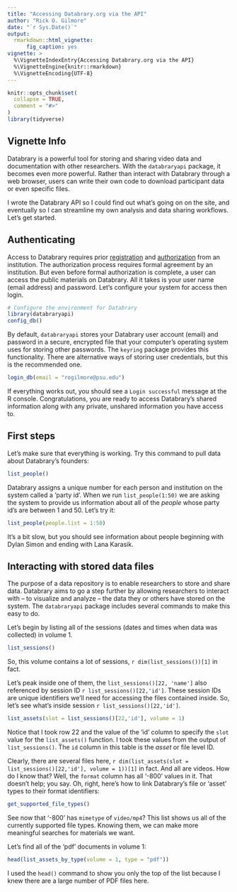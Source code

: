 ```yaml
---
title: "Accessing Databrary.org via the API"
author: "Rick O. Gilmore"
date: "`r Sys.Date()`"
output:
  rmarkdown::html_vignette:
      fig_caption: yes
vignette: >        
  %\VignetteIndexEntry{Accessing Databrary.org via the API}
  %\VignetteEngine{knitr::rmarkdown}
  %\VignetteEncoding{UTF-8}
---
```


```r
knitr::opts_chunk$set(
  collapse = TRUE,
  comment = "#>"
)
library(tidyverse)
```

## Vignette Info

Databrary is a powerful tool for storing and sharing video data and documentation with other researchers.
With the `databraryapi` package, it becomes even more powerful.
Rather than interact with Databrary through a web browser, users can write their own code to download participant data or even specific files.

I wrote the Databrary API so I could find out what's going on on the site, and eventually so I can streamline my own analysis and data sharing workflows.
Let's get started.

## Authenticating

Access to Databrary requires prior [registration](https://databrary.org/register) and [authorization](https://www.databrary.org/resources/agreement.html) from an institution.
The authorization process requires formal agreement by an institution.
But even before formal authorization is complete, a user can access the public materials on Databrary.
All it takes is your user name (email address) and password. Let's configure your system for access then login.

```r
# Configure the environment for Databrary
library(databraryapi)
config_db()
```

By default, `databraryapi` stores your Databrary user account (email) and password in a secure, encrypted file that your computer's operating system uses for storing other passwords.
The `keyring` package provides this functionality.
There are alternative ways of storing user credentials, but this is the recommended one.

```r
login_db(email = "rogilmore@psu.edu")
```

If everything works out, you should see a `Login successful` message at the R console.
Congratulations, you are ready to access Databrary's shared information along with any private, unshared information you have access to.

## First steps

Let's make sure that everything is working.
Try this command to pull data about Databrary's founders:

```r
list_people()
```

Databrary assigns a unique number for each person and institution on the system called a 'party id'. 
When we run `list_people(1:50)` we are asking the system to provide us information about all of the _people_ whose party id's are between 1 and 50. Let's try it:

```r
list_people(people.list = 1:50)
```

It's a bit slow, but you should see information about people beginning with Dylan Simon and ending with Lana Karasik.

## Interacting with stored data files

The purpose of a data repository is to enable researchers to store and share data.
Databrary aims to go a step further by allowing researchers to interact with -- to visualize and analyze -- the data they or others have stored on the system.
The `databraryapi` package includes several commands to make this easy to do.

Let's begin by listing all of the sessions (dates and times when data was collected) in volume 1.

```r
list_sessions()
```

So, this volume contains a lot of sessions, `r dim(list_sessions())[1]` in fact.

Let's peak inside one of them, the `list_sessions()[22, 'name']` also referenced by session ID `r list_sessions()[22,'id']`.
These session IDs are unique identifiers we'll need for accessing the files contained inside.
So, let's see what's inside session `r list_sessions()[22,'id']`.

```r
list_assets(slot = list_sessions()[22,'id'], volume = 1)
```

Notice that I took row 22 and the value of the 'id' column to specify the `slot` value for the `list_assets()` function.
I took these values from the output of `list_sessions()`.
The `id` column in this table is the *asset* or file level ID.

Clearly, there are several files here, `r dim(list_assets(slot = list_sessions()[22,'id'], volume = 1))[1]` in fact.
And all are videos.
How do I know that?
Well, the `format` column has all '-800' values in it.
That doesn't help; you say.
Oh, right, here's how to link Databrary's file or 'asset' types to their format identifiers:

```r
get_supported_file_types()
```

See now that '-800' has `mimetype` of `video/mp4`?
This list shows us all of the currently supported file types.
Knowing them, we can make more meaningful searches for materials we want.

Let's find all of the 'pdf' documents in volume 1:

```r
head(list_assets_by_type(volume = 1, type = "pdf"))
```

I used the `head()` command to show you only the top of the list because I knew there are a large number of PDF files here.
